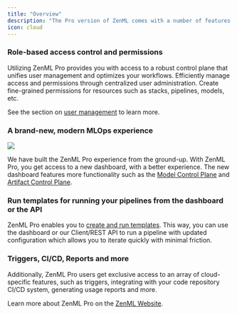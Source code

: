 ```yaml
---
title: "Overview"
description: "The Pro version of ZenML comes with a number of features that expand the functionality of the Open Source product"
icon: cloud
---
```


### Role-based access control and permissions

Utilizing ZenML Pro provides you with access to a robust control plane that unifies user management and optimizes your workflows. Efficiently manage access and permissions through centralized user administration. Create fine-grained permissions for resources such as stacks, pipelines, models, etc.

See the section on [user management](/latest/getting-started/deploying-zenml/zenml-pro/user-management) to learn more.

### A brand-new, modern MLOps experience
<Frame caption="Walkthrough of ZenML Model Control Plane">
  <img src="/_assets/Fmcp_walkthrough.gif"/>
</Frame>


We have built the ZenML Pro experience from the ground-up. With ZenML Pro, you get access to a new dashboard, with a better experience. The new dashboard features more functionality such as the [Model Control Plane](/latest/user-guide/guides/starter-guide/track-ml-models) and [Artifact Control Plane](/latest/user-guide/guides/starter-guide/manage-artifacts).

### Run templates for running your pipelines from the dashboard or the API

ZenML Pro enables you to [create and run templates](/latest/usage/pipelines/create-and-run-templates). This way, you can use the dashboard or our Client/REST API to run a pipeline with updated configuration which allows you to iterate quickly with minimal friction.

### Triggers, CI/CD, Reports and more

Additionally, ZenML Pro users get exclusive access to an array of cloud-specific features, such as triggers, integrating with your code repository CI/CD system, generating usage reports and more.

Learn more about ZenML Pro on the [ZenML Website](https://zenml.io/pro).
